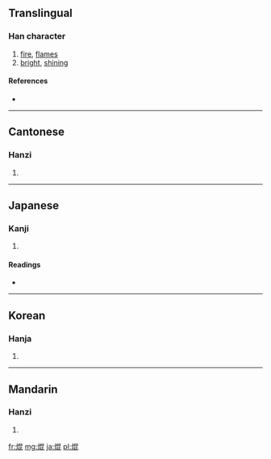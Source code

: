==Translingual==

===Han character===
{{Han char|rn=86|rad=火|as=08|sn=12|four=9681<sub>1</sub>|canj=火日心心 (FAPP)}}

# [[fire]], [[flames]]
# [[bright]], [[shining]]

====References====
* {{Han ref|kx=0673.160|dkj=19103|dj=1081.170|hdz=32209.040|uh=711C|ud=28956|bh=B54F|bd=46415}}

----

==Cantonese==

===Hanzi===
{{yue-hanzi|jyut=|y=gwan1}}

# {{defn|Cantonese|sort=火08}}

----

==Japanese==

===Kanji===
{{ja-kanji|grade=|rs=火08}}

# {{defn|Japanese|sort=火08}}

====Readings====
* {{ja-readings|on=[[こん]] (kon)|kun=[[かがやく]] (kagayaku)}}

----

==Korean==

===Hanja===
{{ko-hanja|hangeul=혼|eumhun=|rv=hon|mr=hon|y=hon}}

# {{defn|Korean|sort=火08}}

----

==Mandarin==

===Hanzi===
{{cmn-hanzi|pin=[[kūn]] ([[kun1]])|wg=k'un<sup>1</sup>}}

# {{defn|Mandarin|sort=火08}}

[[fr:焜]]
[[mg:焜]]
[[ja:焜]]
[[pl:焜]]